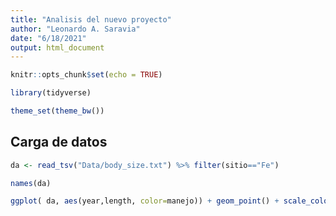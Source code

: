 ```yaml
---
title: "Analisis del nuevo proyecto"
author: "Leonardo A. Saravia"
date: "6/18/2021"
output: html_document
---
```


```r
knitr::opts_chunk$set(echo = TRUE)

library(tidyverse)

theme_set(theme_bw())

```

## Carga de datos

```r

da <- read_tsv("Data/body_size.txt") %>% filter(sitio=="Fe")

names(da)

ggplot( da, aes(year,length, color=manejo)) + geom_point() + scale_color_viridis_d()


```

